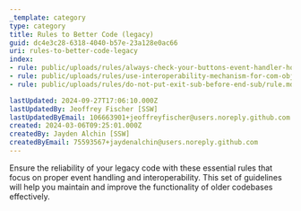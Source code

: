 ```yaml
---
_template: category
type: category
title: Rules to Better Code (legacy)
guid: dc4e3c28-6318-4040-b57e-23a128e0ac66
uri: rules-to-better-code-legacy
index:
- rule: public/uploads/rules/always-check-your-buttons-event-handler-hook-up/rule.mdx
- rule: public/uploads/rules/use-interoperability-mechanism-for-com-object/rule.mdx
- rule: public/uploads/rules/do-not-put-exit-sub-before-end-sub/rule.mdx

lastUpdated: 2024-09-27T17:06:10.000Z
lastUpdatedBy: Jeoffrey Fischer [SSW]
lastUpdatedByEmail: 106663901+jeoffreyfischer@users.noreply.github.com
created: 2024-03-06T09:25:01.000Z
createdBy: Jayden Alchin [SSW]
createdByEmail: 75593567+jaydenalchin@users.noreply.github.com
---
```


Ensure the reliability of your legacy code with these essential rules that focus on proper event handling and interoperability. This set of guidelines will help you maintain and improve the functionality of older codebases effectively.
